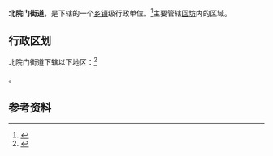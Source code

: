 {{中国乡级行政区
|景观照片文件名 = 
|景观照片描述 = 
|汉语拼音 = 
|其他语言 = 
|其他语言名称 = 
|旧称 = 
|地名出处 = 
|位置图文件名 = 
|位置图描述 = 
|自定义图片= 
|建置时间 = 
|政府驻地 = 
|毗邻 = 
|总面积 = 
|总人口 = 
|总人口年份 = 
|户籍人口 = 
|户籍人口年份 = 
|常住人口 = 
|常住人口年份 = 
|人口密度 = 
|GDP = 
|GDP年份 = 
|邮政编码 = 
|电话区号 = 29
|官方网站 = 
|网站名称 = 
|61/01/04/002/000}}

'''北院门街道'''，是{{PRC admin/fullname|61/01/04/002/000|3}}下辖的一个[[乡镇|乡镇]]级行政单位。<ref>{{PRC admin/ref sgc|{{PRC admin/parent|61/01/04/002/000}}}}</ref>主要管辖[[西安回坊|回坊]]内的区域。

== 行政区划 ==

北院门街道下辖以下地区：<ref>{{PRC admin/ref sgc|61/01/04/002/000}}</ref>

{{PRC admin/children|61/01/04/002/000}}。

== 参考资料 ==

{{reflist}}

{{行政区划小作品}}
{{PRC admin/navcat|61/01/04/002/000}}